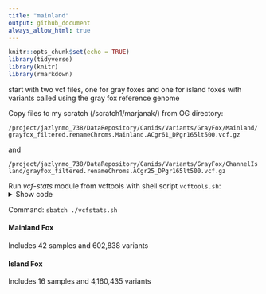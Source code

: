 ```yaml
---
title: "mainland"
output: github_document
always_allow_html: true
---
```


```r
knitr::opts_chunk$set(echo = TRUE)
library(tidyverse)
library(knitr)
library(rmarkdown)
```

start with two vcf files, one for gray foxes and one for island foxes with variants called using the gray fox reference genome

Copy files to my scratch (/scratch1/marjanak/) from OG directory:

`/project/jazlynmo_738/DataRepository/Canids/Variants/GrayFox/Mainland/grayfox_filtered.renameChroms.Mainland.ACgr61_DPgr165lt500.vcf.gz` 

and

`/project/jazlynmo_738/DataRepository/Canids/Variants/GrayFox/ChannelIsland/grayfox_filtered.renameChroms.ACgr25_DPgr165lt500.vcf.gz`

Run *vcf-stats* module from vcftools with shell script `vcftools.sh`:  
<details><summary>Show code</summary>
<p>
```bash
#!/bin/sh
#SBATCH --job-name=vcfmainland
#SBATCH --output=/scratch1/marjanak/vcfACgr61.out
#SBATCH --error=/scratch1/marjanak/vcfACgr61.err
#SBATCH --time=2:00:00
#SBATCH --ntasks=1
#SBATCH --cpus-per-task=4
#SBATCH --mem-per-cpu=8000MB
#SBATCH --mail-type=END,FAIL # notifications for job done & fail
#SBATCH --mail-user=marjanak@usc.edu

module load vcftools

vcf-stats grayfox_filtered.renameChroms.Mainland.ACgr61_DPgr165lt500.vcf.gz
```
</p>
</details>  

Command: `sbatch ./vcfstats.sh`  

#### Mainland Fox

Includes 42 samples and 602,838 variants



#### Island Fox

Includes 16 samples and 4,160,435 variants


